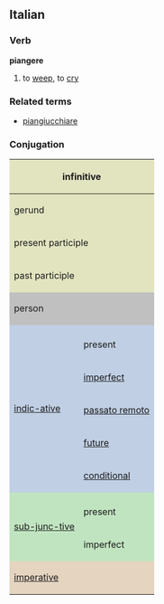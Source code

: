 ==Italian==
===Verb===
'''piangere'''

# to [[weep]], to [[cry]]

===Related terms===
*[[piangiucchiare]]

===Conjugation===

<center>
{| style="background:#F0F0F0"

|-
! colspan="3" style="background:#e2e4c0" | infinitive
| colspan="5" | piangere

|-
! colspan="3" style="background:#e2e4c0" | gerund
| colspan="5" | piangendo

|-
! colspan="3" style="background:#e2e4c0" | present participle
| colspan="5" | [[piangente]]

|-
! colspan="3" style="background:#e2e4c0" | past participle
| colspan="5" | [[pianto]]

|-
! colspan="2" rowspan="2" style="background:#C0C0C0" | person
! colspan="3" style="background:#C0C0C0" | singular
! colspan="3" style="background:#C0C0C0" | plural

|-
! style="background:#C0C0C0;width:12.5%" | first
! style="background:#C0C0C0;width:12.5%" | second
! style="background:#C0C0C0;width:12.5%" | third
! style="background:#C0C0C0;width:12.5%" | first
! style="background:#C0C0C0;width:12.5%" | second
! style="background:#C0C0C0;width:12.5%" | third

|-
! rowspan="6" style="background:#c0cfe4" | [[indicative|indic-ative]]

! style="background:#c0cfe4" colspan="1" | 
! style="background:#c0cfe4" | io
! style="background:#c0cfe4" | tu
! style="background:#c0cfe4" | lui/lei
! style="background:#c0cfe4" | noi
! style="background:#c0cfe4" | voi
! style="background:#c0cfe4" | loro

|-
! style="height:3em;background:#c0cfe4" | present
| piango
| piangi
| piange
| piangiamo
| piangete
| piangono

|-
! style="height:3em;background:#c0cfe4" | [[imperfect]]
| piangevo
| piangevi
| piangeva
| piangevamo
| piangevate
| piangevano

|-
! style="height:3em;background:#c0cfe4" | [[passato remoto]]
| piansi
| piangesti
| pianse
| piangemmo
| piangeste
| piansero

|-
! style="height:3em;background:#c0cfe4" | [[future]]
| piangerò
| piangerai
| piangerà
| piangeremo
| piangerete
| piangeranno

|-
! style="height:3em;background:#c0cfe4" | [[conditional]]
| piangerei
| piangeresti
| piangerebbe
| piangeremmo
| piangereste
| piangerebbero

|-
! rowspan="3" style="background:#c0e4c0" |[[subjunctive|sub-junc-tive]]
! style="background:#c0e4c0" | 
! style="background:#c0e4c0" | che io
! style="background:#c0e4c0" | che tu
! style="background:#c0e4c0" | che lui/che lei
! style="background:#c0e4c0" | che noi
! style="background:#c0e4c0" | che voi
! style="background:#c0e4c0" | che loro

|-
! style="height:3em;background:#c0e4c0" | present
| pianga
| pianga
| pianga
| piangiamo
| piangiate
| piangano

|-
! style="height:3em;background:#c0e4c0" rowspan="1" | imperfect
| piangessi
| piangessi
| piangesse
| piangessimo
| piangeste
| piangessero

|-
! colspan="2" rowspan="2" style="height:3em;background:#e4d4c0" | [[imperative]]
! style="background:#e4d4c0" | -
! style="background:#e4d4c0" | tu
! style="background:#e4d4c0" | lui/lei
! style="background:#e4d4c0" | noi
! style="background:#e4d4c0" | voi
! style="background:#e4d4c0" | loro

|-
|
| piangi
| pianga
| piangiamo
| piangete
| piangano

|}
</center>